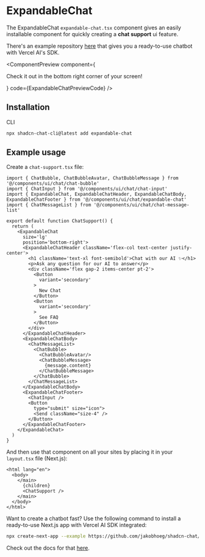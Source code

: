 # ExpandableChat

The ExpandableChat `expandable-chat.tsx` component gives an easily installable component for quickly creating a **chat support** ui feature.

There's an example repository [here](https://github.com/jakobhoeg/shadcn-chat/tree/master/examples/shadcn-chat-example-vercel-ai) that gives you a ready-to-use chatbot with Vercel AI's SDK.


<ComponentPreview component={<p className='text-sm'>Check it out in the bottom right corner of your screen!</p>} code={ExpandableChatPreviewCode} />

<ExpandableChatPreview />

## Installation


<Tabs className="pt-2" defaultValue="cli">

<TabsList>
  <TabsTrigger value="cli">CLI</TabsTrigger>
</TabsList>

<TabsContent value="cli">

```bash copy
npx shadcn-chat-cli@latest add expandable-chat
```

</TabsContent>
</Tabs>

## Example usage


Create a `chat-support.tsx` file:

```tsx filename="chat-support.tsx" copy
import { ChatBubble, ChatBubbleAvatar, ChatBubbleMessage } from '@/components/ui/chat/chat-bubble'
import { ChatInput } from '@/components/ui/chat/chat-input'
import { ExpandableChat, ExpandableChatHeader, ExpandableChatBody, ExpandableChatFooter } from '@/components/ui/chat/expandable-chat'
import { ChatMessageList } from '@/components/ui/chat/chat-message-list'

export default function ChatSupport() {
  return (
    <ExpandableChat
      size='lg'
      position='bottom-right'>
      <ExpandableChatHeader className='flex-col text-center justify-center'>
        <h1 className='text-xl font-semibold'>Chat with our AI ✨</h1>
        <p>Ask any question for our AI to answer</p>
        <div className='flex gap-2 items-center pt-2'>
          <Button
            variant='secondary'
          >
            New Chat
          </Button>
          <Button
            variant='secondary'
          >
            See FAQ
          </Button>
        </div>
      </ExpandableChatHeader>
      <ExpandableChatBody>
        <ChatMessageList>
          <ChatBubble>
            <ChatBubbleAvatar/>
            <ChatBubbleMessage>
              {message.content}
            </ChatBubbleMessage>
          </ChatBubble>
        </ChatMessageList>
      </ExpandableChatBody>
      <ExpandableChatFooter>
        <ChatInput />
        <Button
          type="submit" size="icon">
          <Send className="size-4" />
        </Button>
      </ExpandableChatFooter>
    </ExpandableChat>
  )
}
```

And then use that component on all your sites by placing it in your `layout.tsx` file (Next.js):

```tsx filename="layou.tsx" copy
<html lang="en">
  <body>
    </main>
      {children}
      <ChatSupport />
    </main>
  </body>
</html>
```

Want to create a chatbot fast? Use the following command to install a ready-to-use Next.js app with Vercel AI SDK integrated:

```bash copy
npx create-next-app --example https://github.com/jakobhoeg/shadcn-chat/tree/master/examples/shadcn-chat-example-vercel-ai nextjs-shadcn-chat-vercel-ai
```

Check out the docs for that [here](https://github.com/jakobhoeg/shadcn-chat/tree/master/examples/shadcn-chat-example-vercel-ai).